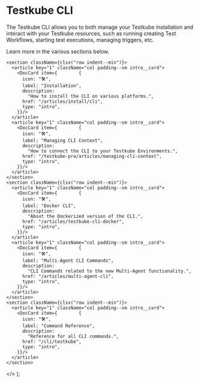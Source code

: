 
# Testkube CLI

The Testkube CLI allows you to both manage your Testkube installation and interact with your Testkube resources,
such as running creating Test Workflows, starting test executions, managing triggers,
etc.

Learn more in the various sections below.

    <section className={clsx("row indent--min")}>
      <article key="1" className="col padding--sm intro__card">
        <DocCard item={        {
          icon: "🛠",
          label: "Installation",
          description:
            "How to install the CLI on various platforms.",
          href: "/articles/install/cli",
          type: "intro",
        }}/>
      </article>
      <article key="1" className="col padding--sm intro__card">
        <DocCard item={        {
          icon: "🛠",
          label: "Managing CLI Context",
          description:
            "How to connect the CLI to your Testkube Environments.",
          href: "/testkube-pro/articles/managing-cli-context",
          type: "intro",
        }}/>
      </article>
    </section>
    <section className={clsx("row indent--min")}>
      <article key="1" className="col padding--sm intro__card">
        <DocCard item={        {
          icon: "🛠",
          label: "Docker CLI",
          description:
            "About the Dockerized version of the CLI.",
          href: "/articles/testkube-cli-docker",
          type: "intro",
        }}/>
      </article>
      <article key="1" className="col padding--sm intro__card">
        <DocCard item={        {
          icon: "🛠",
          label: "Multi-Agent CLI Commands",
          description:
            "CLI Commands related to the new Multi-Agent functionality.",
          href: "/articles/multi-agent-cli",
          type: "intro",
        }}/>
      </article>
    </section>
    <section className={clsx("row indent--min")}>
      <article key="1" className="col padding--sm intro__card">
        <DocCard item={        {
          icon: "🛠",
          label: "Command Reference",
          description:
            "Reference for all CLI commands.",
          href: "/cli/testkube",
          type: "intro",
        }}/>
      </article>
    </section>
  </>
);

<DocCardList/>
